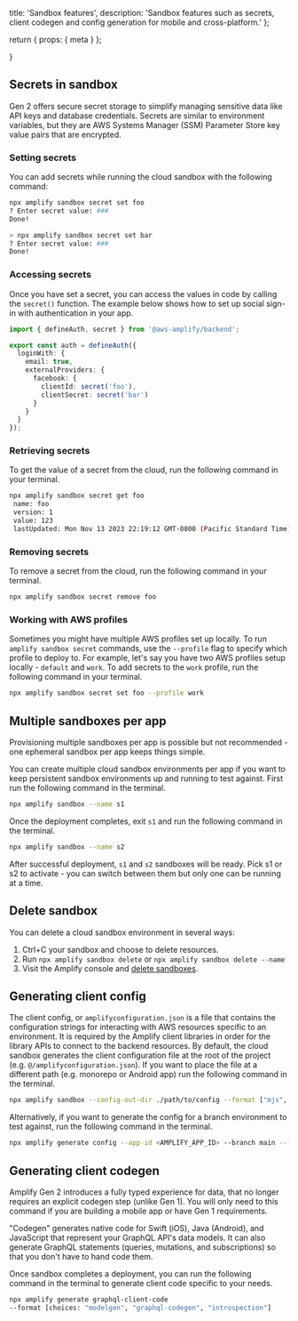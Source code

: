   title: 'Sandbox features',
  description:
    'Sandbox features such as secrets, client codegen and config generation for mobile and cross-platform.'
};

  return {
    props: {
      meta
    }
  };

}

## Secrets in sandbox

Gen 2 offers secure secret storage to simplify managing sensitive data like API keys and database credentials. Secrets are similar to environment variables, but they are AWS Systems Manager (SSM) Parameter Store key value pairs that are encrypted.

### Setting secrets

You can add secrets while running the cloud sandbox with the following command:

```bash
npx amplify sandbox secret set foo
? Enter secret value: ###
Done!

> npx amplify sandbox secret set bar
? Enter secret value: ###
Done!
```

### Accessing secrets

Once you have set a secret, you can access the values in code by calling the `secret()` function. The example below shows how to set up social sign-in with authentication in your app.

```ts
import { defineAuth, secret } from '@aws-amplify/backend';

export const auth = defineAuth({
  loginWith: {
    email: true,
    externalProviders: {
      facebook: {
        clientId: secret('foo'),
        clientSecret: secret('bar')
      }
    }
  }
});
```

### Retrieving secrets

To get the value of a secret from the cloud, run the following command in your terminal.

```bash
npx amplify sandbox secret get foo
 name: foo
 version: 1
 value: 123
 lastUpdated: Mon Nov 13 2023 22:19:12 GMT-0800 (Pacific Standard Time)
```

### Removing secrets

To remove a secret from the cloud, run the following command in your terminal.

```bash
npx amplify sandbox secret remove foo
```

### Working with AWS profiles

Sometimes you might have multiple AWS profiles set up locally. To run `amplify sandbox secret` commands, use the `--profile` flag to specify which profile to deploy to. For example, let's say you have two AWS profiles setup locally - `default` and `work`. To add secrets to the `work` profile, run the following command in your terminal.

```bash
npx amplify sandbox secret set foo --profile work
```

## Multiple sandboxes per app

<Callout info>
  Provisioning multiple sandboxes per app is possible but not recommended - one
  ephemeral sandbox per app keeps things simple.
</Callout>

You can create multiple cloud sandbox environments per app if you want to keep persistent sandbox environments up and running to test against. First run the following command in the terminal.

```bash
npx amplify sandbox --name s1
```

Once the deployment completes, exit `s1` and run the following command in the terminal.

```bash
npx amplify sandbox --name s2
```

After successful deployment, `s1` and `s2` sandboxes will be ready. Pick s1 or s2 to activate - you can switch between them but only one can be running at a time.

## Delete sandbox

You can delete a cloud sandbox environment in several ways:

1. Ctrl+C your sandbox and choose to delete resources.
1. Run `npx amplify sandbox delete` or `npx amplify sandbox delete --name`
1. Visit the Amplify console and [delete sandboxes](/gen2/deploy-and-host/sandbox-environments/setup/).

## Generating client config

The client config, or `amplifyconfiguration.json` is a file that contains the configuration strings for interacting with AWS resources specific to an environment. It is required by the Amplify client libraries in order for the library APIs to connect to the backend resources. By default, the cloud sandbox generates the client configuration file at the root of the project (e.g. `@/amplifyconfiguration.json`). If you want to place the file at a different path (e.g. monorepo or Android app) run the following command in the terminal.

```bash
npx amplify sandbox --config-out-dir ./path/to/config --format ["mjs", "json", "json-mobile", "ts", "dart"]
```

Alternatively, if you want to generate the config for a branch environment to test against, run the following command in the terminal.

```bash
npx amplify generate config --app-id <AMPLIFY_APP_ID> --branch main --format ["mjs", "json", "json-mobile", "ts", "dart"] out-dir ./path/to/config
```

## Generating client codegen

<Callout info>
  Amplify Gen 2 introduces a fully typed experience for data, that no longer
  requires an explicit codegen step (unlike Gen 1). You will only need to this
  command if you are building a mobile app or have Gen 1 requirements.
</Callout>

"Codegen" generates native code for Swift (iOS), Java (Android), and JavaScript that represent your GraphQL API's data models. It can also generate GraphQL statements (queries, mutations, and subscriptions) so that you don't have to hand code them.

Once sandbox completes a deployment, you can run the following command in the terminal to generate client code specific to your needs.

```bash
npx amplify generate graphql-client-code
--format [choices: "modelgen", "graphql-codegen", "introspection"]
```
